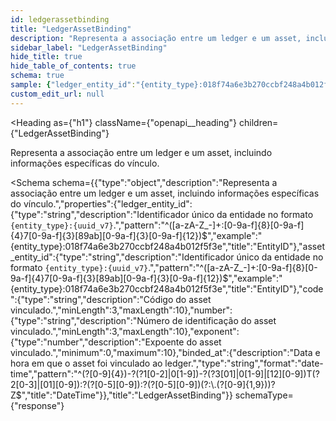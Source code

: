 ```yaml
---
id: ledgerassetbinding
title: "LedgerAssetBinding"
description: "Representa a associação entre um ledger e um asset, incluindo informações específicas do vínculo."
sidebar_label: "LedgerAssetBinding"
hide_title: true
hide_table_of_contents: true
schema: true
sample: {"ledger_entity_id":"{entity_type}:018f74a6e3b270ccbf248a4b012f5f3e","asset_entity_id":"{entity_type}:018f74a6e3b270ccbf248a4b012f5f3e","code":"string","number":"string","exponent":0,"binded_at":"2024-07-29T15:51:28.071Z"}
custom_edit_url: null
---
```


<!-- DO NOT EDIT THIS FILE DIRECTLY! -->
<!-- IT IS AUTOMATICALLY GENERATED FROM THE YAML FILES IN THE OAS FOLDER -->
<!-- These files are automatically generated by npm `run apidocs` scripts. -->
<!-- Any manual changes will be lost on the next automatic generation. -->
<!-- To modify the documentation or the OpenAPI specification, edit the appropriate source files in the `oas` folder. -->


<Heading
  as={"h1"}
  className={"openapi__heading"}
  children={"LedgerAssetBinding"}
>
</Heading>



Representa a associação entre um ledger e um asset, incluindo informações específicas do vínculo.

<Schema
  schema={{"type":"object","description":"Representa a associação entre um ledger e um asset, incluindo informações específicas do vínculo.","properties":{"ledger_entity_id":{"type":"string","description":"Identificador único da entidade no formato `{entity_type}:{uuid_v7}`.","pattern":"^([a-zA-Z_-]+:[0-9a-f]{8}[0-9a-f]{4}7[0-9a-f]{3}[89ab][0-9a-f]{3}[0-9a-f]{12})$","example":"{entity_type}:018f74a6e3b270ccbf248a4b012f5f3e","title":"EntityID"},"asset_entity_id":{"type":"string","description":"Identificador único da entidade no formato `{entity_type}:{uuid_v7}`.","pattern":"^([a-zA-Z_-]+:[0-9a-f]{8}[0-9a-f]{4}7[0-9a-f]{3}[89ab][0-9a-f]{3}[0-9a-f]{12})$","example":"{entity_type}:018f74a6e3b270ccbf248a4b012f5f3e","title":"EntityID"},"code":{"type":"string","description":"Código do asset vinculado.","minLength":3,"maxLength":10},"number":{"type":"string","description":"Número de identificação do asset vinculado.","minLength":3,"maxLength":10},"exponent":{"type":"number","description":"Expoente do asset vinculado.","minimum":0,"maximum":10},"binded_at":{"description":"Data e hora em que o asset foi vinculado ao ledger.","type":"string","format":"date-time","pattern":"^(?<year>[0-9]{4})-?(?<month>1[0-2]|0[1-9])-?(?<day>3[01]|0[1-9]|[12][0-9])T(?<hour>2[0-3]|[01][0-9]):?(?<minute>[0-5][0-9]):?(?<second>[0-5][0-9])(?:\\.(?<fraction>[0-9]{1,9}))?Z$","title":"DateTime"}},"title":"LedgerAssetBinding"}}
  schemaType={"response"}
>
  
</Schema>

